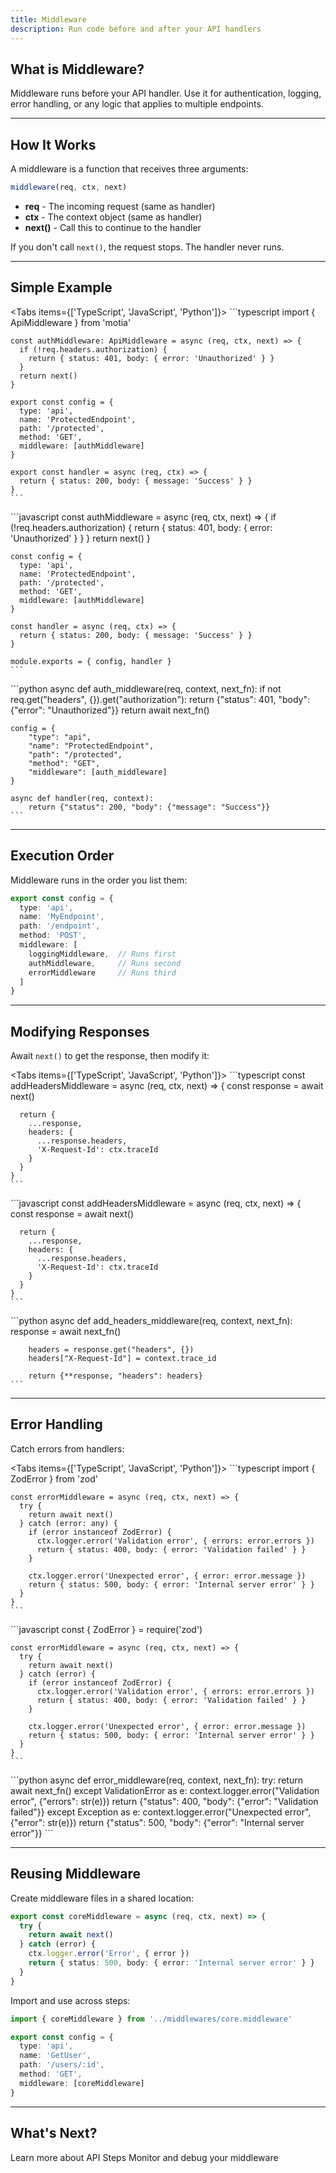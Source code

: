 ```yaml
---
title: Middleware
description: Run code before and after your API handlers
---
```


## What is Middleware?

Middleware runs before your API handler. Use it for authentication, logging, error handling, or any logic that applies to multiple endpoints.

---

## How It Works

A middleware is a function that receives three arguments:

```typescript
middleware(req, ctx, next)
```

- **req** - The incoming request (same as handler)
- **ctx** - The context object (same as handler)  
- **next()** - Call this to continue to the handler

If you don't call `next()`, the request stops. The handler never runs.

---

## Simple Example

<Tabs items={['TypeScript', 'JavaScript', 'Python']}>
  <Tab value="TypeScript">
    ```typescript
    import { ApiMiddleware } from 'motia'

    const authMiddleware: ApiMiddleware = async (req, ctx, next) => {
      if (!req.headers.authorization) {
        return { status: 401, body: { error: 'Unauthorized' } }
      }
      return next()
    }

    export const config = {
      type: 'api',
      name: 'ProtectedEndpoint',
      path: '/protected',
      method: 'GET',
      middleware: [authMiddleware]
    }

    export const handler = async (req, ctx) => {
      return { status: 200, body: { message: 'Success' } }
    }
    ```
  </Tab>
  <Tab value="JavaScript">
    ```javascript
    const authMiddleware = async (req, ctx, next) => {
      if (!req.headers.authorization) {
        return { status: 401, body: { error: 'Unauthorized' } }
      }
      return next()
    }

    const config = {
      type: 'api',
      name: 'ProtectedEndpoint',
      path: '/protected',
      method: 'GET',
      middleware: [authMiddleware]
    }

    const handler = async (req, ctx) => {
      return { status: 200, body: { message: 'Success' } }
    }

    module.exports = { config, handler }
    ```
  </Tab>
  <Tab value="Python">
    ```python
    async def auth_middleware(req, context, next_fn):
        if not req.get("headers", {}).get("authorization"):
            return {"status": 401, "body": {"error": "Unauthorized"}}
        return await next_fn()

    config = {
        "type": "api",
        "name": "ProtectedEndpoint",
        "path": "/protected",
        "method": "GET",
        "middleware": [auth_middleware]
    }

    async def handler(req, context):
        return {"status": 200, "body": {"message": "Success"}}
    ```
  </Tab>
</Tabs>

---

## Execution Order

Middleware runs in the order you list them:

```typescript
export const config = {
  type: 'api',
  name: 'MyEndpoint',
  path: '/endpoint',
  method: 'POST',
  middleware: [
    loggingMiddleware,  // Runs first
    authMiddleware,     // Runs second  
    errorMiddleware     // Runs third
  ]
}
```

---

## Modifying Responses

Await `next()` to get the response, then modify it:

<Tabs items={['TypeScript', 'JavaScript', 'Python']}>
  <Tab value="TypeScript">
    ```typescript
    const addHeadersMiddleware = async (req, ctx, next) => {
      const response = await next()
      
      return {
        ...response,
        headers: {
          ...response.headers,
          'X-Request-Id': ctx.traceId
        }
      }
    }
    ```
  </Tab>
  <Tab value="JavaScript">
    ```javascript
    const addHeadersMiddleware = async (req, ctx, next) => {
      const response = await next()
      
      return {
        ...response,
        headers: {
          ...response.headers,
          'X-Request-Id': ctx.traceId
        }
      }
    }
    ```
  </Tab>
  <Tab value="Python">
    ```python
    async def add_headers_middleware(req, context, next_fn):
        response = await next_fn()
        
        headers = response.get("headers", {})
        headers["X-Request-Id"] = context.trace_id
        
        return {**response, "headers": headers}
    ```
  </Tab>
</Tabs>

---

## Error Handling

Catch errors from handlers:

<Tabs items={['TypeScript', 'JavaScript', 'Python']}>
  <Tab value="TypeScript">
    ```typescript
    import { ZodError } from 'zod'

    const errorMiddleware = async (req, ctx, next) => {
      try {
        return await next()
      } catch (error: any) {
        if (error instanceof ZodError) {
          ctx.logger.error('Validation error', { errors: error.errors })
          return { status: 400, body: { error: 'Validation failed' } }
        }

        ctx.logger.error('Unexpected error', { error: error.message })
        return { status: 500, body: { error: 'Internal server error' } }
      }
    }
    ```
  </Tab>
  <Tab value="JavaScript">
    ```javascript
    const { ZodError } = require('zod')

    const errorMiddleware = async (req, ctx, next) => {
      try {
        return await next()
      } catch (error) {
        if (error instanceof ZodError) {
          ctx.logger.error('Validation error', { errors: error.errors })
          return { status: 400, body: { error: 'Validation failed' } }
        }

        ctx.logger.error('Unexpected error', { error: error.message })
        return { status: 500, body: { error: 'Internal server error' } }
      }
    }
    ```
  </Tab>
  <Tab value="Python">
    ```python
    async def error_middleware(req, context, next_fn):
        try:
            return await next_fn()
        except ValidationError as e:
            context.logger.error("Validation error", {"errors": str(e)})
            return {"status": 400, "body": {"error": "Validation failed"}}
        except Exception as e:
            context.logger.error("Unexpected error", {"error": str(e)})
            return {"status": 500, "body": {"error": "Internal server error"}}
    ```
  </Tab>
</Tabs>

---

## Reusing Middleware

Create middleware files in a shared location:

```typescript title="middlewares/core.middleware.ts"
export const coreMiddleware = async (req, ctx, next) => {
  try {
    return await next()
  } catch (error) {
    ctx.logger.error('Error', { error })
    return { status: 500, body: { error: 'Internal server error' } }
  }
}
```

Import and use across steps:

```typescript title="steps/user.step.ts"
import { coreMiddleware } from '../middlewares/core.middleware'

export const config = {
  type: 'api',
  name: 'GetUser',
  path: '/users/:id',
  method: 'GET',
  middleware: [coreMiddleware]
}
```

---

## What's Next?

<Cards>
  <Card href="/docs/concepts/steps/triggers" title="API Triggers">
    Learn more about API Steps
  </Card>
  
  <Card href="/docs/development-guide/testing" title="Testing">
    Monitor and debug your middleware
  </Card>
</Cards>

